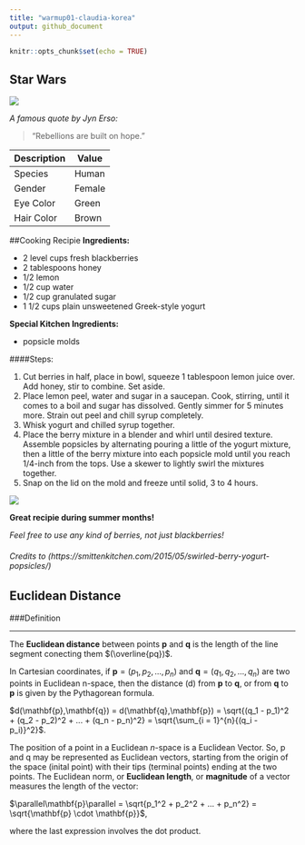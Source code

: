 ```yaml
---
title: "warmup01-claudia-korea"
output: github_document
---
```


```r
knitr::opts_chunk$set(echo = TRUE)
```

## Star Wars
![](https://upload.wikimedia.org/wikipedia/en/thumb/9/9d/Felicity_Jones_as_Jyn_Erso_%282016%29.jpg/220px-Felicity_Jones_as_Jyn_Erso_%282016%29.jpg)


*A famous quote by Jyn Erso:*

> "Rebellions are built on hope."

Description |Value 
---|---
Species|Human
Gender|Female
Eye Color|Green
Hair Color|Brown

##Cooking Recipie
__Ingredients:__

- 2 level cups fresh blackberries
- 2 tablespoons honey
- 1/2 lemon
- 1/2 cup water
- 1/2 cup granulated sugar
- 1 1/2 cups plain unsweetened Greek-style yogurt


__Special Kitchen Ingredients:__

- popsicle molds


####Steps:

1. Cut berries in half, place in bowl, squeeze 1 tablespoon lemon juice over. Add honey, stir to combine. Set aside.
2. Place lemon peel, water and sugar in a saucepan. Cook, stirring, until it comes to a boil and sugar has dissolved. Gently simmer for 5 minutes more. Strain out peel and chill syrup completely.
3. Whisk yogurt and chilled syrup together.
4. Place the berry mixture in a blender and whirl until desired texture. Assemble popsicles by alternating pouring a little of the yogurt mixture, then a little of the berry mixture into each popsicle mold until you reach 1/4-inch from the tops. Use a skewer to lightly swirl the mixtures together.
5. Snap on the lid on the mold and freeze until solid, 3 to 4 hours. 

![](https://c2.staticflickr.com/6/5464/17711985968_1a7ef75b60_z.jpg)

**Great recipie during summer months!**


*Feel free to use any kind of berries, not just blackberries!*

###### Credits to  (https://smittenkitchen.com/2015/05/swirled-berry-yogurt-popsicles/)

## Euclidean Distance


###Definition

------

The __Euclidean distance__ between points __p__ and __q__ is the length of the line segment conecting them $(\overline{pq})$. 

In Cartesian coordinates, if $\mathbf{p} = (p_1, p_2,...,p_n)$ and $\mathbf{q} = (q_1, q_2,...,q_n)$ are two points in Euclidean n-space, then the distance (d) from **p** to **q**, or from __q__ to __p__ is given by the Pythagorean formula.

$d(\mathbf{p},\mathbf{q}) = d(\mathbf{q},\mathbf{p}) = \sqrt{(q_1 - p_1)^2 + (q_2 - p_2)^2 + ... + (q_n - p_n)^2} = \sqrt{\sum_{i = 1}^{n}{(q_i - p_i)}^2}$.

The position of a point in a Euclidean $n$-space is a Euclidean Vector. So, p and q may be represented as Euclidean vectors, starting from the origin of the space (inital point) with their tips (terminal points) ending at the two points. The Euclidean norm, or __Euclidean length__, or __magnitude__ of a vector measures the length of the vector:

$\parallel\mathbf{p}\parallel = \sqrt{p_1^2 + p_2^2 + ... + p_n^2} = \sqrt{\mathbf{p} \cdot \mathbf{p}}$,


where the last expression involves the dot product.